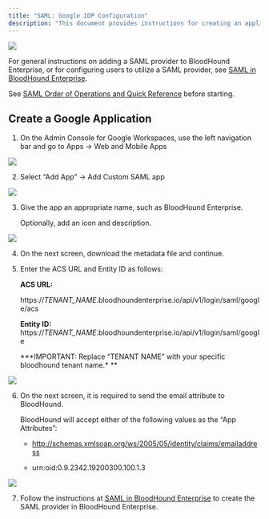 ---
title: "SAML: Google IDP Configuration"
description: "This document provides instructions for creating an application within Google for compatibility with BloodHound Enterprise."
---

<img noZoom src="/assets/enterprise-AND-community-edition-pill-tag.svg"/> 

For general instructions on adding a SAML provider to BloodHound Enterprise, or for configuring users to utilize a SAML provider, see [SAML in BloodHound Enterprise](/manage-bloodhound/auth/saml).

See [SAML Order of Operations and Quick Reference](/manage-bloodhound/auth/saml) before starting.

## Create a Google Application

1.  On the Admin Console for Google Workspaces, use the left navigation bar and go to Apps -> Web and Mobile Apps

<Frame>
  <img src="/assets/image-2-58.png"/>
</Frame>

2.  Select “Add App” -> Add Custom SAML app

<Frame>
  <img src="/assets/image-2-59.png"/>
</Frame>

3.  Give the app an appropriate name, such as BloodHound Enterprise.

    Optionally, add an icon and description.

<Frame>
  <img src="/assets/image-2-60.png"/>
</Frame>



4.  On the next screen, download the metadata file and continue.


5.  Enter the ACS URL and Entity ID as follows:

    **ACS URL:**

    https://_TENANT_NAME_.bloodhoundenterprise.io/api/v1/login/saml/google/acs

    **Entity ID:** https://_TENANT_NAME_.bloodhoundenterprise.io/api/v1/login/saml/google  

    **\*IMPORTANT: Replace “TENANT NAME” with your specific bloodhound tenant name.\* **

<Frame>
  <img src="/assets/image-2-61.png"/>
</Frame>


6.  On the next screen, it is required to send the email attribute to BloodHound.

    BloodHound will accept either of the following values as the “App Attributes”:

    * http://schemas.xmlsoap.org/ws/2005/05/identity/claims/emailaddress

    * urn:oid:0.9.2342.19200300.100.1.3

<Frame>
  <img src="/assets/image-2-62.png"/>
</Frame>

7.  Follow the instructions at [SAML in BloodHound Enterprise](/manage-bloodhound/auth/saml) to create the SAML provider in BloodHound Enterprise.
